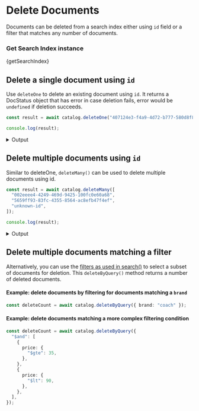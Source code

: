
# Delete Documents

Documents can be deleted from a search index either using `id` field or a
filter that matches any number of documents.

### Get Search Index instance

<CodeBlock language="ts">{getSearchIndex}</CodeBlock>

## Delete a single document using `id`

Use `deleteOne` to delete an existing document using `id`. It returns a
DocStatus object that has error in case deletion fails, error would be
`undefined` if deletion succeeds.

```ts
const result = await catalog.deleteOne("407124e3-f4a9-4d72-b777-580d8f8de654");

console.log(result);
```

<details>
  <summary>Output</summary>

```
{
  "id": "407124e3-f4a9-4d72-b777-580d8f8de654"
}
```

</details>

## Delete multiple documents using `id`

Similar to deleteOne, `deleteMany()` can be used to delete multiple documents using id.

```ts
const result = await catalog.deleteMany([
  "002eeee4-4249-469d-9425-100fc0e60a68",
  "5659ff93-83fc-4355-8564-ac8efb47f4ef",
  "unknown-id",
]);

console.log(result);
```

<details>
  <summary>Output</summary>

```
[
  {
    "id": "002eeee4-4249-469d-9425-100fc0e60a68"
  },
  {
    "id": "5659ff93-83fc-4355-8564-ac8efb47f4ef"
  }
  {
    "id": "unknown-id",
    "error": {
      "errMsg": "TigrisError: Could not find a document with id: unknown-id"
    }
  }
]
```

</details>

## Delete multiple documents matching a filter

Alternatively, you can use the [filters as used in search()](../search/#filters) to select a subset
of documents for deletion. This `deleteByQuery()` method returns a number of deleted documents.

#### Example: delete documents by filtering for documents matching a `brand`

```ts
const deleteCount = await catalog.deleteByQuery({ brand: "coach" });
```

#### Example: delete documents matching a more complex filtering condition

```ts
const deleteCount = await catalog.deleteByQuery({
  "$and": [
    {
      price: {
        "$gte": 35,
      },
    },
    {
      price: {
        "$lt": 90,
      },
    },
  ],
});
```
